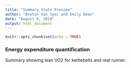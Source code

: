 ```yaml
---
title: "Summary Stats Preview"
author: "Breton Van Syoc and Emily Bean"
date: "August 6, 2019"
output: html_document
---
```


```r
knitr::opts_chunk$set(echo = TRUE)
```

### Energy expenditure quantification

Summary showing lean VO2 for kettlebells and real runner.
